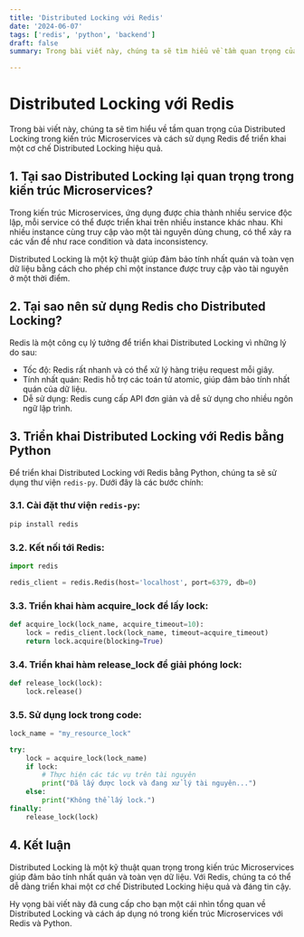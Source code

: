 ```yaml
---
title: 'Distributed Locking với Redis'
date: '2024-06-07'
tags: ['redis', 'python', 'backend']
draft: false
summary: Trong bài viết này, chúng ta sẽ tìm hiểu về tầm quan trọng của Distributed Locking trong kiến trúc Microservices và cách sử dụng Redis để triển khai một cơ chế Distributed Locking hiệu quả.

---
```


# Distributed Locking với Redis

Trong bài viết này, chúng ta sẽ tìm hiểu về tầm quan trọng của Distributed Locking trong kiến trúc Microservices và cách sử dụng Redis để triển khai một cơ chế Distributed Locking hiệu quả.

## 1. Tại sao Distributed Locking lại quan trọng trong kiến trúc Microservices?

Trong kiến trúc Microservices, ứng dụng được chia thành nhiều service độc lập, mỗi service có thể được triển khai trên nhiều instance khác nhau. Khi nhiều instance cùng truy cập vào một tài nguyên dùng chung, có thể xảy ra các vấn đề như race condition và data inconsistency.

Distributed Locking là một kỹ thuật giúp đảm bảo tính nhất quán và toàn vẹn dữ liệu bằng cách cho phép chỉ một instance được truy cập vào tài nguyên ở một thời điểm.

## 2. Tại sao nên sử dụng Redis cho Distributed Locking?

Redis là một công cụ lý tưởng để triển khai Distributed Locking vì những lý do sau:

- Tốc độ: Redis rất nhanh và có thể xử lý hàng triệu request mỗi giây.
- Tính nhất quán: Redis hỗ trợ các toán tử atomic, giúp đảm bảo tính nhất quán của dữ liệu.
- Dễ sử dụng: Redis cung cấp API đơn giản và dễ sử dụng cho nhiều ngôn ngữ lập trình.

## 3. Triển khai Distributed Locking với Redis bằng Python

Để triển khai Distributed Locking với Redis bằng Python, chúng ta sẽ sử dụng thư viện `redis-py`. Dưới đây là các bước chính:

### 3.1. Cài đặt thư viện `redis-py`:

```bash
pip install redis
```

### 3.2. Kết nối tới Redis:

```python
import redis

redis_client = redis.Redis(host='localhost', port=6379, db=0)
```

### 3.3. Triển khai hàm acquire_lock để lấy lock:

```python
def acquire_lock(lock_name, acquire_timeout=10):
    lock = redis_client.lock(lock_name, timeout=acquire_timeout)
    return lock.acquire(blocking=True)
```

### 3.4. Triển khai hàm release_lock để giải phóng lock:

```python
def release_lock(lock):
    lock.release()
```

### 3.5. Sử dụng lock trong code:

```python
lock_name = "my_resource_lock"

try:
    lock = acquire_lock(lock_name)
    if lock:
        # Thực hiện các tác vụ trên tài nguyên
        print("Đã lấy được lock và đang xử lý tài nguyên...")
    else:
        print("Không thể lấy lock.")
finally:
    release_lock(lock)
```

## 4. Kết luận

Distributed Locking là một kỹ thuật quan trọng trong kiến trúc Microservices giúp đảm bảo tính nhất quán và toàn vẹn dữ liệu. Với Redis, chúng ta có thể dễ dàng triển khai một cơ chế Distributed Locking hiệu quả và đáng tin cậy.

Hy vọng bài viết này đã cung cấp cho bạn một cái nhìn tổng quan về Distributed Locking và cách áp dụng nó trong kiến trúc Microservices với Redis và Python.